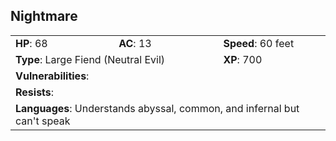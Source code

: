 ## Nightmare {#monster-nightmare}

```{=html}
<table class="table table-striped">
    <tbody>
        <tr>                    
            <td><b>HP</b>: 68</td>
            <td><b>AC</b>: 13</td>
            <td><b>Speed</b>: 60 feet</td>
        </tr>
        <tr>
            <td colspan="2"><b>Type</b>: Large Fiend (Neutral Evil)</td>
            <td><b>XP</b>: 700</td>
        </tr>
        <tr>
            <td colspan="3"><b>Vulnerabilities</b>: </td>
        </tr>
        <tr>
            <td colspan="3"><b>Resists</b>: </td>
        </tr>
        <tr>
            <td colspan="3"><b>Languages</b>: Understands abyssal, common, and infernal but can't speak</td>
        </tr>
    </tbody>
</table>
```